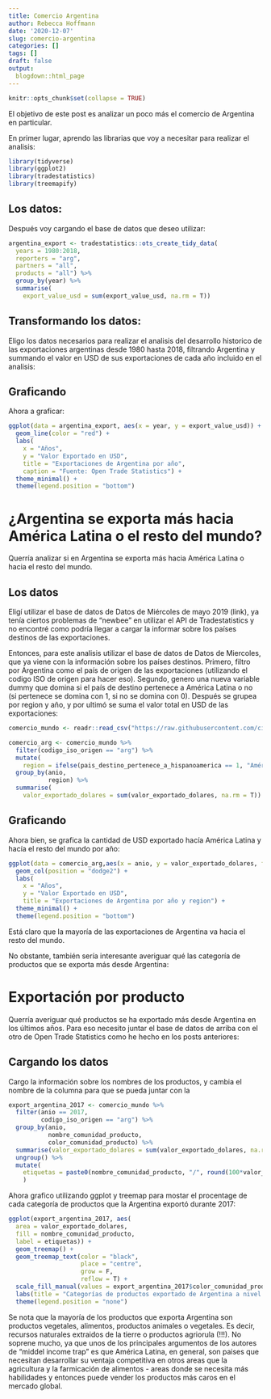 ```yaml
---
title: Comercio Argentina
author: Rebecca Hoffmann
date: '2020-12-07'
slug: comercio-argentina
categories: []
tags: []
draft: false
output:
  blogdown::html_page
---
```


```r
knitr::opts_chunk$set(collapse = TRUE)
```

El objetivo de este post es analizar un poco más el comercio de Argentina en particular. 

En primer lugar, aprendo las librarias que voy a necesitar para realizar el analisis:

```r
library(tidyverse)
library(ggplot2)
library(tradestatistics)
library(treemapify)
```

## Los datos:
Después voy cargando el base de datos que deseo utilizar:
```r
argentina_export <- tradestatistics::ots_create_tidy_data(
  years = 1980:2018, 
  reporters = "arg",
  partners = "all",
  products = "all") %>%
  group_by(year) %>%
  summarise(
    export_value_usd = sum(export_value_usd, na.rm = T))
```

## Transformando los datos:
Eligo los datos necesarios para realizar el analisis del desarrollo historico de las exportaciones argentinas desde 1980 hasta 2018, filtrando Argentina y summando el valor en USD de sus exportaciones de cada año incluido en el analisis:


## Graficando
Ahora a graficar: 
```r
ggplot(data = argentina_export, aes(x = year, y = export_value_usd)) +
  geom_line(color = "red") +
  labs(
    x = "Años",
    y = "Valor Exportado en USD",
    title = "Exportaciones de Argentina por año",
    caption = "Fuente: Open Trade Statistics") +
  theme_minimal() +
  theme(legend.position = "bottom")
```

# ¿Argentina se exporta más hacia América Latina o el resto del mundo?
Querría analizar si en Argentina se exporta más hacia América Latina o hacia el resto del mundo.

## Los datos
Eligí utilizar el base de datos de Datos de Miércoles de mayo 2019 (link), ya tenía ciertos problemas de "newbee" en utilizar el API de Tradestatistics y no encontré como podría llegar a cargar la informar sobre los países destinos de las exportaciones. 

Entonces, para este analisis utilizar el base de datos de Datos de Miercoles, que ya viene con la información sobre los países destinos. Primero, filtro por Argentina como el país de origen de las exportaciones (utilizando el codigo ISO de origen para hacer eso). Segundo, genero una nueva variable dummy que domina si el país de destino pertenece a América Latina o no (si pertenece se domina con 1, si no se domina con 0). Después se grupea por region y año, y por ultimó se suma el valor total en USD de las exportaciones:

```r
comercio_mundo <- readr::read_csv("https://raw.githubusercontent.com/cienciadedatos/datos-de-miercoles/master/datos/2019/2019-05-01/comercio_hispanoamerica_mundo_agregado.csv") 

comercio_arg <- comercio_mundo %>% 
  filter(codigo_iso_origen == "arg") %>%
  mutate(
    region = ifelse(pais_destino_pertenece_a_hispanoamerica == 1, "América Latina", "Resto del mundo")) %>%
  group_by(anio, 
           region) %>%
  summarise(
    valor_exportado_dolares = sum(valor_exportado_dolares, na.rm = T))
```

## Graficando
Ahora bien, se grafica la cantidad de USD exportado hacía América Latina y hacía el resto del mundo por año:

```r
ggplot(data = comercio_arg,aes(x = anio, y = valor_exportado_dolares, fill = region)) +
  geom_col(position = "dodge2") +
  labs(
    x = "Años",
    y = "Valor Exportado en USD",
    title = "Exportaciones de Argentina por año y region") +
  theme_minimal() +
  theme(legend.position = "bottom")
```

Está claro que la mayoría de las exportaciones de Argentina va hacia el resto del mundo.

No obstante, también sería interesante averiguar qué las categoría de productos que se exporta más desde Argentina:

# Exportación por producto
Querría averiguar qué productos se ha exportado más desde Argentina en los últimos años. Para eso necesito juntar el base de datos de arriba con el otro de Open Trade Statistics como he hecho en los posts anteriores: 

## Cargando los datos
Cargo la información sobre los nombres de los productos, y cambia el nombre de la columna para que se pueda juntar con la
```r

export_argentina_2017 <- comercio_mundo %>%
  filter(anio == 2017, 
         codigo_iso_origen == "arg") %>%
  group_by(anio, 
           nombre_comunidad_producto,
           color_comunidad_producto) %>%
  summarise(valor_exportado_dolares = sum(valor_exportado_dolares, na.rm = T)) %>%
  ungroup() %>%
  mutate(
    etiquetas = paste0(nombre_comunidad_producto, "/", round(100*valor_exportado_dolares/sum(valor_exportado_dolares), 2), "%")
    )
```

Ahora grafico utilizando ggplot y treemap para mostar el procentage de cada categoría de productos que la Argentina exportó durante 2017:
```r
ggplot(export_argentina_2017, aes(
  area = valor_exportado_dolares, 
  fill = nombre_comunidad_producto,
  label = etiquetas)) +
  geom_treemap() +
  geom_treemap_text(color = "black",
                    place = "centre",
                    grow = F,
                    reflow = T) +
  scale_fill_manual(values = export_argentina_2017$color_comunidad_producto) +
  labs(title = "Categorías de productos exportado de Argentina a nivel Mundial (2017)") +
  theme(legend.position = "none")
```
Se nota que la mayoría de los productos que exporta Argentina son productos vegetales, alimentos, productos animales o vegetales. Es decir, recursos naturales extraidos de la tierre o productos agriorula (!!!). No soprene mucho, ya que unos de los principales argumentos de los autores de "middel income trap" es que América Latina, en general, son paises que necesitan desarrollar su ventaja competitiva en otros areas que la agricultura y la farmicación de alimentos - areas donde se necesita más habilidades y entonces puede vender los productos más caros en el mercado global. 